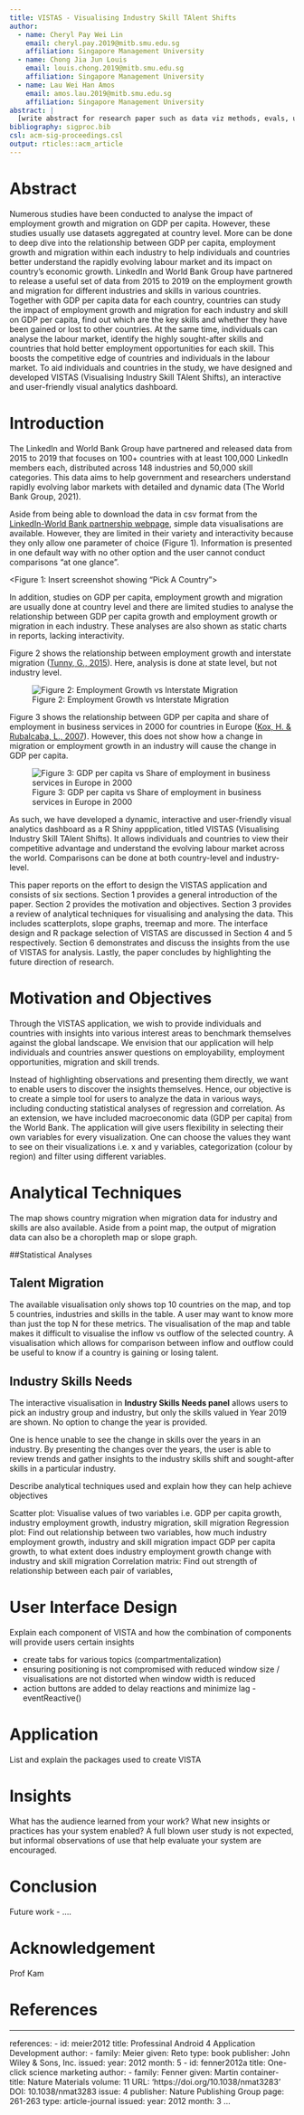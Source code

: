 ```yaml
---
title: VISTAS - Visualising Industry Skill TAlent Shifts
author:
  - name: Cheryl Pay Wei Lin
    email: cheryl.pay.2019@mitb.smu.edu.sg
    affiliation: Singapore Management University
  - name: Chong Jia Jun Louis
    email: louis.chong.2019@mitb.smu.edu.sg
    affiliation: Singapore Management University
  - name: Lau Wei Han Amos
    email: amos.lau.2019@mitb.smu.edu.sg
    affiliation: Singapore Management University
abstract: |
  [write abstract for research paper such as data viz methods, evals, user interface design] VISTAS - Visualising Industry Skill TAlent Shifts is a shiny app that aims to provide insights to talent, migration and skill trends in an interactive and user-friendly way... (no more than 300 words)
bibliography: sigproc.bib
csl: acm-sig-proceedings.csl
output: rticles::acm_article
---
```



# Abstract

Numerous studies have been conducted to analyse the impact of employment growth and migration on GDP per capita. However, these studies usually use datasets aggregated at country level. More can be done to deep dive into the relationship between GDP per capita, employment growth and migration within each industry to help individuals and countries better understand the rapidly evolving labour market and its impact on country’s economic growth. LinkedIn and World Bank Group have partnered to release a useful set of data from 2015 to 2019 on the employment growth and migration for different industries and skills in various countries. Together with GDP per capita data for each country, countries can study the impact of employment growth and migration for each industry and skill on GDP per capita, find out which are the key skills and whether they have been gained or lost to other countries. At the same time, individuals can analyse the labour market, identify the highly sought-after skills and countries that hold better employment opportunities for each skill. This boosts the competitive edge of countries and individuals in the labour market. To aid individuals and countries in the study, we have designed and developed VISTAS (Visualising Industry Skill TAlent Shifts), an interactive and user-friendly visual analytics dashboard.

# Introduction

The LinkedIn and World Bank Group have partnered and released data from 2015 to 2019 that focuses on 100+ countries with at least 100,000 LinkedIn members each, distributed across 148 industries and 50,000 skill categories. This data aims to help government and researchers understand rapidly evolving labor markets with detailed and dynamic data (The World Bank Group, 2021).

Aside from being able to download the data in csv format from the [LinkedIn-World Bank partnership webpage](https://linkedindata.worldbank.org/data), simple data visualisations are available. However, they are limited in their variety and interactivity because they only allow one parameter of choice (Figure 1). Information is presented in one default way with no other option and the user cannot conduct comparisons "at one glance". 

<Figure 1: Insert screenshot showing "Pick A Country">

In addition, studies on GDP per capita, employment growth and migration are usually done at country level and there are limited studies to analyse the relationship between GDP per capita growth and employment growth or migration in each industry. These analyses are also shown as static charts in reports, lacking interactivity.

Figure 2 shows the relationship between employment growth and interstate migration ([Tunny, G., 2015](https://queenslandeconomywatch.com/2015/03/29/feedback-between-interstate-migration-and-employment-growth/)). Here, analysis is done at state level, but not industry level.

![Figure 2: Employment Growth vs Interstate Migration](https://raw.githubusercontent.com/louischong1990/blog/master/Assignment/Images/Picture1.png)

Figure 3 shows the relationship between GDP per capita and share of employment in business services in 2000 for countries in Europe ([Kox, H. & Rubalcaba, L., 2007](https://www.researchgate.net/publication/5007988_Business_services_and_the_changing_structure_of_European_economic_growth)). However, this does not show how a change in migration or employment growth in an industry will cause the change in GDP per capita.

![Figure 3: GDP per capita vs Share of employment in business services in Europe in 2000](https://raw.githubusercontent.com/louischong1990/blog/master/Assignment/Images/Picture2.png)

As such, we have developed a dynamic, interactive and user-friendly visual analytics dashboard as a R Shiny appplication, titled VISTAS (Visualising Industry Skill TAlent Shifts). It allows individuals and countries to view their competitive advantage and understand the evolving labour market across the world. Comparisons can be done at both country-level and industry-level.

This paper reports on the effort to design the VISTAS application and consists of six sections. Section 1 provides a general introduction of the paper. Section 2 provides the motivation and objectives. Section 3 provides a review of analytical techniques for visualising and analysing the data. This includes scatterplots, slope graphs, treemap and more. The interface design and R package selection of VISTAS are discussed in Section 4 and 5 respectively. Section 6 demonstrates and discuss the insights from the use of VISTAS for analysis. Lastly, the paper concludes by highlighting the future direction of research.

# Motivation and Objectives

Through the VISTAS application, we wish to provide individuals and countries with insights into various interest areas to benchmark themselves against the global landscape. We envision that our application will help individuals and countries answer questions on employability, employment opportunities, migration and skill trends.

Instead of highlighting observations and presenting them directly, we want to enable users to discover the insights themselves. Hence, our objective is to create a simple tool for users to analyze the data in various ways, including conducting statistical analyses of regression and correlation. As an extension, we have included macroeconomic data (GDP per capita) from the World Bank. The application will give users flexibility in selecting their own variables for every visualization. One can choose the values they want to see on their visualizations i.e. x and y variables, categorization (colour by region) and filter using different variables.

# Analytical Techniques


The map shows country migration when migration data for industry and skills are also available. Aside from a point map, the output of migration data can also be a choropleth map or slope graph.
<insert screenshot>



##Statistical Analyses

## Talent Migration
The available visualisation only shows top 10 countries on the map, and top 5 countries, industries and skills in the table. A user may want to know more than just the top N for these metrics.
The visualisation of the map and table makes it difficult to visualise the inflow vs outflow of the selected country. A visualisation which allows for comparison between inflow and outflow could be useful to know if a country is gaining or losing talent.

## Industry Skills Needs
The interactive visualisation in **Industry Skills Needs panel** allows users to pick an industry group and industry, but only the skills valued in Year 2019 are shown. No option to change the year is provided.

One is hence unable to see the change in skills over the years in an industry. By presenting the changes over the years, the user is able to review trends and gather insights to the industry skills shift and sought-after skills in a particular industry.

<insert online visualisation here>

Describe analytical techniques used and explain how they can help achieve objectives

Scatter plot: Visualise values of two variables i.e. GDP per capita growth, industry employment growth, industry migration, skill migration
Regression plot: Find out relationship between two variables, how much industry employment growth, industry and skill migration impact GDP per capita growth, to what extent does industry employment growth change with industry and skill migration
Correlation matrix: Find out strength of relationship between each pair of variables, 

# User Interface Design
Explain each component of VISTA and how the combination of components will provide users certain insights

- create tabs for various topics (compartmentalization)
- ensuring positioning is not compromised with reduced window size / visualisations are not distorted when window width is reduced
- action buttons are added to delay reactions and minimize lag - eventReactive()


# Application
List and explain the packages used to create VISTA

# Insights
What has the audience learned from your work? What new insights or practices has your system enabled? A full blown user study is not expected, but informal observations of use that help evaluate your system are encouraged.

# Conclusion
Future work - ....

# Acknowledgement
Prof Kam

# References

---
references:
- id: meier2012
  title: Professinal Android 4 Application Development
  author: 
  - family: Meier
    given: Reto
  type: book
  publisher: John Wiley & Sons, Inc.
  issued:
    year: 2012
    month: 5
- id: fenner2012a
  title: One-click science marketing
  author:
  - family: Fenner
    given: Martin
  container-title: Nature Materials
  volume: 11
  URL: 'https://doi.org/10.1038/nmat3283'
  DOI: 10.1038/nmat3283
  issue: 4
  publisher: Nature Publishing Group
  page: 261-263
  type: article-journal
  issued:
    year: 2012
    month: 3
...

